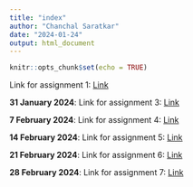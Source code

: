 ```yaml
---
title: "index"
author: "Chanchal Saratkar"
date: "2024-01-24"
output: html_document
---
```


```r
knitr::opts_chunk$set(echo = TRUE)
```

Link for assignment 1: [Link](newpage.html)

**31 January 2024**: Link for assignment 3: [Link](Homework_03.html)

**7 February 2024**: Link for assignment 4: [Link](Homework_04.html)

**14 February 2024**: Link for assignment 5: [Link](Homework_05.html)

**21 February 2024**: Link for assignment 6: [Link](Homework_06.html)

**28 February 2024**: Link for assignment 7: [Link](Homework_07.html)
